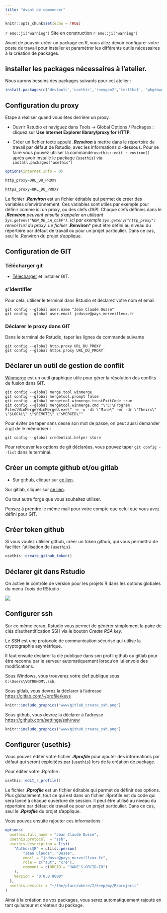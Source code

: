 ```yaml
---
title: "Avant de commencer"
---
```


```r
knitr::opts_chunk$set(echo = TRUE)
```

`r emo::ji("warning")` Site en construction `r emo::ji("warning")`


Avant de pouvoir créer un package en R, vous allez devoir configurer votre poste de travail pour installer et paramétrer les différents outils nécessaires à la création de packages.

## installer les packages nécessaires à l'atelier.

Nous aurons besoins des packages suivants pour cet atelier :

```r
install.packages(c('devtools','usethis','roxygen2','testthat', 'pkgdown'))
```

## Configuration du proxy

Etape à réaliser quand vous êtes derrière un proxy.

- Ouvrir Rstudio et naviguez dans Tools -> Global Options / Packages : cliquez sur **Use Internet Explorer library/proxy for HTTP**.

- Créer un fichier texte appelé ***.Renviron*** à mettre dans le répertoire de travail par défaut de Rstudio, avec les informations ci-dessous. Pour se faire vous pouvez utiliser la commande `usethis::edit_r_environ()` après avoir installé le package {`usethis`} via `install.packages("usethis")`



```r
options(internet.info = 0)

http_proxy=URL_DU_PROXY

https_proxy=URL_DU_PROXY

```

<aside>
Le fichier ***.Renviron*** est un fichier éditable qui permet de créer des variables d'environnement. Ces variables sont utiles par exemple pour définir comme ici un proxy, ou des clefs d'API. Chaque clefs définies dans le ***.Renviron** peuvent ensuite s'appeler en utilisant `Sys.getenv("NOM_DE_LA_CLEF")`. Ici par exemple `Sys.getenv("http_proxy")` renvoi l'url du proxy.
Le fichier ***.Renviron*** peut être défini au niveau du répertoire par défaut de travail ou pour un projet particulier. Dans ce cas, seul le .Renviron du projet s'applique.
</aside>

## Configuration de GIT


### Télécharger git

- [Télécharger](https://git-scm.com/downloads) et installer GIT.

### s'identifier

Pour cela, utiliser le terminal dans Rstudio et déclarez votre nom et email.

```
git config --global user.name "Jean Claude Dusse"
git config --global user.email jcdusse@pays_merveilleux.fr
```

### Déclarer le proxy dans GIT

Dans le terminal de Rstudio, taper les lignes de commande suivante

```   
git config --global http.proxy URL_DU_PROXY
git config --global https.proxy URL_DU_PROXY`
```

## Déclarer un outil de gestion de conflit

[Winmerge](https://winmerge.org/?lang=fr) est un outil graphique utile pour gérer la résolution des conflits de fusion dans GIT.

```
git config --global merge.tool winmerge
git config --global mergetool.prompt false
git config --global mergetool.winmerge.trustExitCode true
git config --global mergetool.winmerge.cmd "\"C:\Program Files\WinMerge\WinMergeU.exe\" -e -u -dl \"Mine\" -wr -dr \"Theirs\" \"$LOCAL\" \"$REMOTE\" \"$MERGED\""
```

Pour éviter de taper sans cesse son mot de passe, on peut aussi demander à git de le mémoriser :

```
git config --global credential.helper store
```

Pour retrouver les options de git déclarées, vous pouvez taper `git config --list` dans le terminal.


## Créer un compte github et/ou gitlab

- Sur github, cliquer sur [ce lien](https://github.com/join?ref_cta=Sign+up&ref_loc=header+logged+out&ref_page=%2F&source=header-home).

Sur gitlab, cliquer sur [ce lien](https://gitlab.com/users/sign_up?test=capabilities).

Ou tout autre forge que vous souhaitez utiliser.

Pensez à prendre le même mail pour votre compte que celui que vous avez défini pour GIT.

## Créer token github

Si vous voulez utiliser github, créer un token github, qui vous permettra de faciliter l'utilisation de {`usethis`}.

```r
usethis::create_github_token()
```

## Déclarer git dans Rstudio

On active le contrôle de version pour les projets R dans les options globales du menu *Tools* de RStudio :

![](www/rsutdio-config-git.png)


## Configurer ssh


Sur ce même écran, Rstudio vous permet de générer simplement la paire de clés d’authentification SSH via le bouton *Create RSA key*. 

<aside>
Le SSH est une  protocole de communication sécurisé qui utilise la cryptographie asymétrique.
</aside>

Il faut ensuite déclarer la clé publique dans son profil github ou gitlab pour être reconnu par le serveur automatiquement lorsqu’on lui envoie des modifications.

Sous Windows, vous trouverez votre clef publique sous `C:\Users\VOTRENOM\.ssh`.

Sous gitlab, vous devrez la déclarer à l'adresse [https://gitlab.com/-/profile/keys](https://gitlab.com/-/profile/keys)


```r
knitr::include_graphics("www/gitlab_create_ssh.png")
```


Sous github, vous devrez la déclarer à l'adresse [https://github.com/settings/ssh/new](https://github.com/settings/ssh/new)


```r
knitr::include_graphics("www/github_create_ssh.png")
```

## Configurer {usethis}

Vous pouvez éditer votre fichier ***.Rprofile*** pour ajouter des informations par défaut qui seront exploitées par {`usethis`} lors de la création de package.

Pour éditer votre .Rprofile : 

```r
usethis::edit_r_profile()
```

<aside>
Le fichier ***.Rprofile*** est un fichier éditable qui permet de définir des options. Plus globalement, tout ce qui est dans un fichier .Rprofile est du code qui sera lancé à chaque ouverture de session. Il peut être utilisé au niveau du répertoire par défaut de travail ou pour un projet particulier. Dans ce cas, seul le ***.Rprofile*** du projet s'applique.
</aside>

Vous pouvez ensuite rajouter ces informations : 

```r
options(
  usethis.full_name = "Jean Claude Dusse",
  usethis.protocol  = "ssh",
  usethis.description = list(
    "Authors@R" = utils::person(
        "Jean Claude", "Dusse",
        email = "jcdusse@pays_merveilleux.fr",
        role = c("aut", "cre"),
        comment = c(ORCID = "JANE'S-ORCID-ID")
    ),
    Version = "0.0.0.9000"
  ),
  usethis.destdir = "~/the/place/where/I/keep/my/R/projects"
)

```

Ainsi à la création de vos packages, vous serez automatiquement rajouté en tant qu'auteur et créateur du package.

